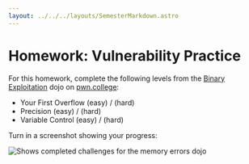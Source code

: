 ```yaml
---
layout: ../../../layouts/SemesterMarkdown.astro
---
```



# Homework: Vulnerability Practice

For this homework, complete the following levels from the
[Binary Exploitation](https://pwn.college/intro-to-cybersecurity/binary-exploitation/) dojo on
[pwn.college](https://pwn.college/):

- Your First Overflow (easy) / (hard)
- Precision (easy) / (hard)
- Variable Control (easy) / (hard)

Turn in a screenshot showing your progress:

<Image
  src={overflow_hw_challenges}
  alt="Shows completed challenges for the memory errors dojo"
/>
